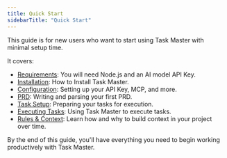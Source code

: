 ```yaml
---
title: Quick Start
sidebarTitle: "Quick Start"
---
```


This guide is for new users who want to start using Task Master with minimal setup time.

It covers:
- [Requirements](/docs/getting-started/quick-start/requirements): You will need Node.js and an AI model API Key.
- [Installation](/docs/getting-started/quick-start/installation): How to Install Task Master.
- [Configuration](/docs/getting-started/quick-start/configuration-quick): Setting up your API Key, MCP, and more.
- [PRD](/docs/getting-started/quick-start/prd-quick): Writing and parsing your first PRD.
- [Task Setup](/docs/getting-started/quick-start/tasks-quick): Preparing your tasks for execution.
- [Executing Tasks](/docs/getting-started/quick-start/execute-quick): Using Task Master to execute tasks.
- [Rules & Context](/docs/getting-started/quick-start/rules-quick): Learn how and why to build context in your project over time.

<Tip>
By the end of this guide, you'll have everything you need to begin working productively with Task Master.
</Tip>